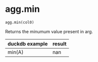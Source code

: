 # agg.min { #duckops.agg.min }

`agg.min(col0)`

Returns the minumum value present in arg.

| duckdb example | result |
| -------------- | ------ |
| min(A) | nan |
